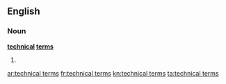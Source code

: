 ==English==

===Noun===
'''[[technical]] [[term]]s'''

# {{plural of|technical term}}

[[ar:technical terms]]
[[fr:technical terms]]
[[kn:technical terms]]
[[ta:technical terms]]